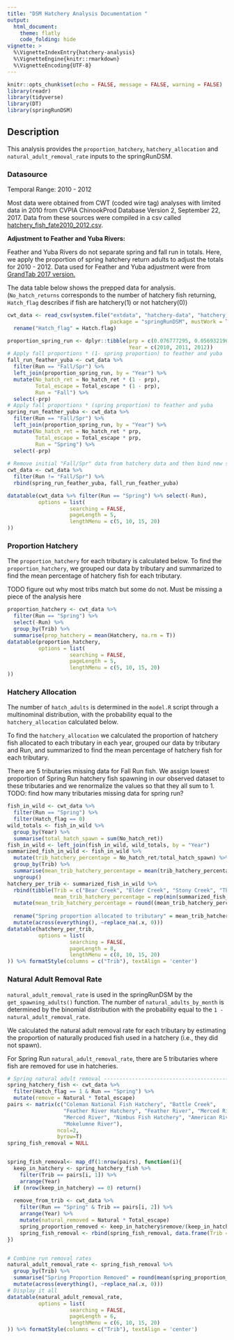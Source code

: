```yaml
---
title: "DSM Hatchery Analysis Documentation "
output: 
  html_document:
    theme: flatly
    code_folding: hide
vignette: >
  %\VignetteIndexEntry{hatchery-analysis}
  %\VignetteEngine{knitr::rmarkdown}
  %\VignetteEncoding{UTF-8}
---
```


```r
knitr::opts_chunk$set(echo = FALSE, message = FALSE, warning = FALSE)
library(readr)
library(tidyverse)
library(DT)
library(springRunDSM)
```

## Description 
This analysis provides the `proportion_hatchery`, `hatchery_allocation` and `natural_adult_removal_rate` inputs to the springRunDSM. 

### Datasource
Temporal Range: 2010 - 2012 

Most data were obtained from CWT (coded wire tag) analyses with limited data in 2010 from CVPIA ChinookProd Database 
Version 2, September 22, 2017. Data from these sources were compiled in a csv called [hatchery_fish_fate2010_2012.csv](https://dsm-docs.s3-us-west-2.amazonaws.com/adult_hatchery_documentation/hatchery_fish_fate2010_2012.csv).

**Adjustment to Feather and Yuba Rivers:**

Feather and Yuba Rivers do not separate spring and fall run
in totals. Here, we apply the proportion of spring hatchery return
adults to adjust the totals for 2010 - 2012. Data used for Feather and Yuba adjustment were from [GrandTab 2017 version.](https://dsm-docs.s3-us-west-2.amazonaws.com/adult_hatchery_documentation/GrandTab.2017.04.07.pdf)

The data table below shows the prepped data for analysis. (`No_hatch_returns` corresponds to the number of hatchery fish returning, `Hatch_flag` describes if fish are hatchery(1) or not hatchery(0)) 

```r
cwt_data <- read_csv(system.file("extdata", "hatchery-data", "hatchery_fish_fate2010_2012.csv", 
                                 package = "springRunDSM", mustWork = TRUE)) %>%
  rename("Hatch_flag" = Hatch.flag)

proportion_spring_run <- dplyr::tibble(prp = c(0.076777295, 0.056932196, 0.081441457), 
                                       Year = c(2010, 2011, 2012))
# Apply fall proportions * (1- spring proportion) to feather and yuba 
fall_run_feather_yuba <- cwt_data %>%
  filter(Run == "Fall/Spr") %>%
  left_join(proportion_spring_run, by = "Year") %>%
  mutate(No_hatch_ret = No_hatch_ret * (1 - prp),
         Total_escape = Total_escape * (1 - prp),
         Run = "Fall") %>%
  select(-prp)
# Apply fall proportions * (spring proportion) to feather and yuba 
spring_run_feather_yuba <- cwt_data %>%
  filter(Run == "Fall/Spr") %>%
  left_join(proportion_spring_run, by = "Year") %>%
  mutate(No_hatch_ret = No_hatch_ret * prp,
         Total_escape = Total_escape * prp,
         Run = "Spring") %>%
  select(-prp)
  
# Remove initial "Fall/Spr" data from hatchery data and then bind new spring spring data on
cwt_data <- cwt_data %>%
  filter(Run != "Fall/Spr") %>%
  rbind(spring_run_feather_yuba, fall_run_feather_yuba)

datatable(cwt_data %>% filter(Run == "Spring") %>% select(-Run), 
          options = list(
                    searching = FALSE,
                    pageLength = 5,
                    lengthMenu = c(5, 10, 15, 20)
))
```
### Proportion Hatchery 

The `proportion_hatchery` for each tributary is calculated below. To find the `proportion_hatchery`, we grouped our data by tributary and summarized to find the mean percentage of hatchery fish for each tributary. 

TODO figure out why most tribs match but some do not. Must be missing a piece of the analysis here

```r
proportion_hatchery <- cwt_data %>% 
  filter(Run == "Spring") %>% 
  select(-Run) %>% 
  group_by(Trib) %>% 
  summarise(prop_hatchery = mean(Hatchery, na.rm = T))
datatable(proportion_hatchery, 
          options = list(
                    searching = FALSE,
                    pageLength = 5,
                    lengthMenu = c(5, 10, 15, 20)
))
```



### Hatchery Allocation
The number of `hatch_adults` is determined in the `model.R` script through a multinominal distribution, with the probability equal to the `hatchery_allocation` calculated below. 

To find the `hatchery_allocation` we calculated the proportion of hatchery fish allocated to each tributary in each year, grouped our data by tributary and Run, and summarized to find the mean percentage of hatchery fish for each tributary. 

There are 5 tributaries missing data for Fall Run fish. We assign lowest proportion of Spring Run hatchery fish spawning in our observed dataset to these tributaries and we renormalize the values so that they all sum to 1.
TODO: find how many tributaries missing data for spring run?


```r
fish_in_wild <- cwt_data %>%
  filter(Run == "Spring") %>%
  filter(Hatch_flag == 0)
wild_totals <- fish_in_wild %>%
  group_by(Year) %>%
  summarise(total_hatch_spawn = sum(No_hatch_ret)) 
fish_in_wild <- left_join(fish_in_wild, wild_totals, by = "Year")
summarized_fish_in_wild <- fish_in_wild %>%
  mutate(trib_hatchery_percentage = No_hatch_ret/total_hatch_spawn) %>%
  group_by(Trib) %>%
  summarise(mean_trib_hatchery_percentage = mean(trib_hatchery_percentage)) %>%
  ungroup()  
hatchery_per_trib <- summarized_fish_in_wild %>%
  rbind(tibble(Trib = c("Bear Creek", "Elder Creek", "Stony Creek", "Thomes Creek", "Bear River"),
               mean_trib_hatchery_percentage = rep(min(summarized_fish_in_wild$mean_trib_hatchery_percentage), 5))) %>%
  mutate(mean_trib_hatchery_percentage = round((mean_trib_hatchery_percentage / sum(mean_trib_hatchery_percentage, 
                                                                                    na.rm = TRUE)), 4)) %>%
  rename("Spring proportion allocated to tributary" = mean_trib_hatchery_percentage) %>%
  mutate(across(everything(), ~replace_na(.x, 0)))
datatable(hatchery_per_trib, 
          options = list(
                    searching = FALSE,
                    pageLength = 8,
                    lengthMenu = c(8, 10, 15, 20)
)) %>% formatStyle(columns = c("Trib"), textAlign = 'center')
```

### Natural Adult Removal Rate
`natural_adult_removal_rate` is used in the springRunDSM by the `get_spawning_adults()` function.  The number of `natural_adults_by_month` is determined by the binomial distribution with the probability equal to the `1 - natural_adult_removal_rate`. 

We calculated the natural adult removal rate for each tributary by estimating the proportion of naturally produced fish used in a hatchery (i.e., they did not spawn). 

For Spring Run `natural_adult_removal_rate`, there are 5 tributaries where fish are removed for use in hatcheries. 


```r
# Spring natural adult removal -------------------------------------------------------------------------------------
spring_hatchery_fish <- cwt_data %>%
  filter(Hatch_flag == 1 & Run == "Spring") %>%
  mutate(remove = Natural * Total_escape)
pairs <- matrix(c("Coleman National Fish Hatchery", "Battle Creek",
                  "Feather River Hatchery", "Feather River", "Merced River Fish Facility", 
                  "Merced River", "Nimbus Fish Hatchery", "American River", "Mokelumne Hatchery", 
                  "Mokelumne River"), 
                ncol=2, 
                byrow=T)
spring_fish_removal = NULL


spring_fish_removal<- map_df(1:nrow(pairs), function(i){
  keep_in_hatchery <- spring_hatchery_fish %>%
    filter(Trib == pairs[i, 1]) %>%
    arrange(Year)
  if (nrow(keep_in_hatchery) == 0) return()
  
  remove_from_trib <- cwt_data %>%
    filter(Run == "Spring" & Trib == pairs[i, 2]) %>%
    arrange(Year) %>%
    mutate(natural_removed = Natural * Total_escape)
    spring_proportion_removed <- keep_in_hatchery$remove/(keep_in_hatchery$remove + remove_from_trib$natural_removed)
    spring_fish_removal <- rbind(spring_fish_removal, data.frame(Trib = rep(pairs[i, 2], 3), spring_proportion_removed, 3))
})


# Combine run removal rates 
natural_adult_removal_rate <- spring_fish_removal %>%
  group_by(Trib) %>%
  summarise("Spring Proportion Removed" = round(mean(spring_proportion_removed), 3)) %>%
  mutate(across(everything(), ~replace_na(.x, 0)))
# Display it all 
datatable(natural_adult_removal_rate, 
          options = list(
                    searching = FALSE,
                    pageLength = 6,
                    lengthMenu = c(6, 10, 15, 20)
)) %>% formatStyle(columns = c("Trib"), textAlign = 'center')
```
